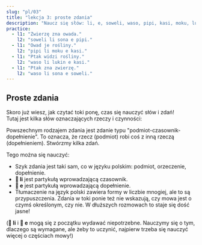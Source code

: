 ```yaml
---
slug: "pl/03"
title: "lekcja 3: proste zdania"
description: "Naucz się słów: li, e, soweli, waso, pipi, kasi, moku, lukin, sona!"
practice:
  - l1: "Zwierzę zna owada."
    l2: "soweli li sona e pipi."
  - l1: "Owad je rośliny."
    l2: "pipi li moku e kasi."
  - l1: "Ptak widzi rośliny."
    l2: "waso li lukin e kasi."
  - l1: "Ptak zna zwierzę."
    l2: "waso li sona e soweli."
---
```



## Proste zdania

Skoro już wiesz, jak czytać toki ponę, czas się nauczyć słów i zdań!  
Tutaj jest kilka słów oznaczających rzeczy i czynności:

<List>
  <Word sl="soweli" m="zwierzę lądowe, na przykład kot, pies, krowa, mysz, słoń" />
  <Word sl="waso" m="ptak, na przykład gołąb, gęś, sowa" />
  <Word sl="pipi" m="owad, na przykład żuk, mrówka, biedronka, pająk" />
  <Word sl="kasi" m="roślina, na przykład koniczyna, brzoza, kaktus, mech" />
  <Word sl="moku" m="spożywać" />
  <Word sl="lukin" m="patrzeć" />
  <Word sl="sona" m="wiedzieć" />
</List>

Powszechnym rodzajem zdania jest zdanie typu "podmiot-czasownik-dopełnienie". To oznacza, że rzecz (podmiot) robi coś z inną rzeczą (dopełnieniem). Stwórzmy kilka zdań.

<List>
  <Sentence sl="soweli li moku e kasi." m="Zwierzę je rośliny." />
  <Sentence sl="waso li moku e pipi." m="Ptak je owady." />
  <Sentence sl="pipi li lukin e soweli." m="Owad widzi zwierzę." />
  <Sentence sl="waso li sona e kasi." m="Ptak zna drzewo." />
</List>

Tego można się nauczyć:

- Szyk zdania jest taki sam, co w języku polskim: podmiot, orzeczenie, dopełnienie.
- **󱤧 li** jest partykułą wprowadzającą czasownik.
- **󱤉 e** jest partykułą wprowadzającą dopełnienie.
- Tłumaczenie na język polski zawiera formy w liczbie mnogiej, ale to są przypuszczenia. Zdania w toki ponie też nie wskazują, czy mowa jest o czymś określonym, czy nie. W dłuższych rozmowach to staje się dość jasne!

(**󱤧 li** i **󱤉 e** mogą się z początku wydawać niepotrzebne. Nauczymy się o tym, dlaczego są wymagane, ale żeby to uczynić, najpierw trzeba się nauczyć więcej o częściach mowy!)

<Practice exercises={frontmatter.practice} client:load />
